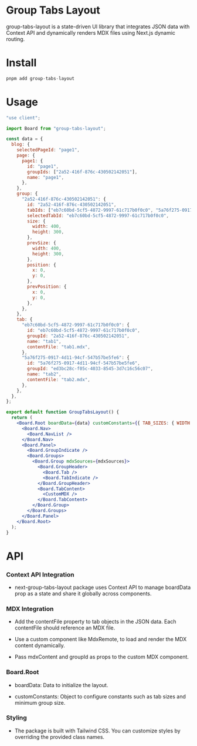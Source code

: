 # Group Tabs Layout

group-tabs-layout is a state-driven UI library that integrates JSON data with Context API and dynamically renders MDX files using Next.js dynamic routing.

# Install

```js
pnpm add group-tabs-layout
```

# Usage

```jsx
"use client";

import Board from "group-tabs-layout";

const data = {
  blog: {
    selectedPageId: "page1",
    page: {
      page1: {
        id: "page1",
        groupIds: ["2a52-416f-876c-430502142051"],
        name: "page1",
      },
    },
    group: {
      "2a52-416f-876c-430502142051": {
        id: "2a52-416f-876c-430502142051",
        tabIds: ["eb7c60bd-5cf5-4872-9997-61c717b0f0c0", "5a76f275-0917-4d11-94cf-547b57be5fe6"],
        selectedTabId: "eb7c60bd-5cf5-4872-9997-61c717b0f0c0",
        size: {
          width: 400,
          height: 300,
        },
        prevSize: {
          width: 400,
          height: 300,
        },
        position: {
          x: 0,
          y: 0,
        },
        prevPosition: {
          x: 0,
          y: 0,
        },
      },
    },
    tab: {
      "eb7c60bd-5cf5-4872-9997-61c717b0f0c0": {
        id: "eb7c60bd-5cf5-4872-9997-61c717b0f0c0",
        groupId: "2a52-416f-876c-430502142051",
        name: "tab1",
        contentFile: "tab1.mdx",
      },
      "5a76f275-0917-4d11-94cf-547b57be5fe6": {
        id: "5a76f275-0917-4d11-94cf-547b57be5fe6",
        groupId: "ed3bc28c-f05c-4033-8545-3d7c16c56c07",
        name: "tab2",
        contentFile: "tab2.mdx",
      },
    },
  },
};

export default function GroupTabsLayout() {
  return (
    <Board.Root boardData={data} customConstants={{ TAB_SIZES: { WIDTH: 100, HEIGHT: 50 }, GROUP_MINIMUM_SIZE: { WIDTH: 200, HEIGHT: 300 } }}>
      <Board.Nav>
        <Board.NavList />
      </Board.Nav>
      <Board.Panel>
        <Board.GroupIndicate />
        <Board.Groups>
          <Board.Group mdxSources={mdxSources}>
            <Board.GroupHeader>
              <Board.Tab />
              <Board.TabIndicate />
            </Board.GroupHeader>
            <Board.TabContent>
              <CustomMDX />
            </Board.TabContent>
          </Board.Group>
        </Board.Groups>
      </Board.Panel>
    </Board.Root>
  );
}
```

# API

### Context API Integration

- next-group-tabs-layout package uses Context API to manage boardData prop as a state and share it globally across components.

### MDX Integration

- Add the contentFile property to tab objects in the JSON data. Each contentFile should reference an MDX file.

- Use a custom component like MdxRemote, to load and render the MDX content dynamically.

- Pass mdxContent and groupId as props to the custom MDX component.

### Board.Root

- boardData: Data to initialize the layout.

- customConstants: Object to configure constants such as tab sizes and minimum group size.

### Styling

- The package is built with Tailwind CSS. You can customize styles by overriding the provided class names.
